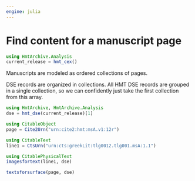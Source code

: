 ```yaml
---
engine: julia
---
```



# Find content for a manuscript page



```julia
using HmtArchive.Analysis
current_release = hmt_cex()
```


Manuscripts are modeled as ordered collections of pages.


DSE records are organized in collections. All HMT DSE records are grouped in a single collection, so we can confidently just take the first collection from this array.


```julia
using HmtArchive, HmtArchive.Analysis
dse = hmt_dse(current_release)[1]
```



```julia
using CitableObject
page = Cite2Urn("urn:cite2:hmt:msA.v1:12r")
```


```julia
using CitableText
line1 = CtsUrn("urn:cts:greekLit:tlg0012.tlg001.msA:1.1")
```

```julia
using CitablePhysicalText
imagesfortext(line1, dse)
```

```julia
textsforsurface(page, dse)
```